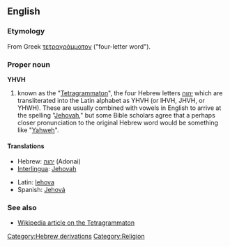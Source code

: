 ==English==
===Etymology===
From Greek [[τετραγράμματον]] ("four-letter word").

===Proper noun===
'''YHVH'''

#known as the "[[Tetragrammaton]]", the four Hebrew letters [[יהוה]] which are transliterated into the Latin alphabet as YHVH (or IHVH, JHVH, or YHWH). These are usually combined with vowels in English to arrive at the spelling "[[Jehovah]]," but some Bible scholars agree that a perhaps closer pronunciation to the original Hebrew word would be something like "[[Yahweh]]".

====Translations====
{{top}}
*Hebrew: [[יהוה]] (Adonai)
*[[Interlingua]]: [[Jehovah]]
{{mid}}
*Latin: [[Iehova]]
*Spanish: [[Jehová]]
{{bottom}}

===See also===
*[[w:Tetragrammaton|Wikipedia article on the Tetragrammaton]]

[[Category:Hebrew derivations]]
[[Category:Religion]]